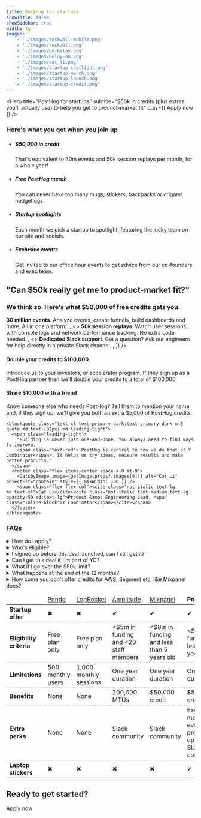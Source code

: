 ```yaml
---
title: PostHog for startups
showTitle: false
showSidebar: true
width: lg
images:
    - './images/rockwall-mobile.png'
    - './images/rockwall.png'
    - './images/on-belay.png'
    - './images/belay-on.png'
    - './images/cat_li.png'
    - './images/startup-spotlight.png'
    - './images/startup-merch.png'
    - './images/startup-launch.png'
    - './images/startup-credit.png'
---
```



<div class="w-[calc(100%_+_4rem)] relative -mx-4 px-8 md:-mx-16 pt-32 pb-72 -mt-32 md:-mt-44">
  <div class="md:hidden absolute top-0 left-0 w-full bottom-0 opacity-40">
    <GatsbyImage image={getImage(props?.images[0])} alt="PostHog for startups" objectFit="cover" className="" />
  </div>
  <div class="hidden md:block absolute top-0 left-0 w-full bottom-0">
    <GatsbyImage image={getImage(props?.images[1])} alt="PostHog for startups" objectFit="cover" className="" />
  </div>
  <div class="absolute bottom-0 left-4 w-24 md:left-16 md:w-48">
    <GatsbyImage image={getImage(props?.images[2])} alt="PostHog for startups" objectFit="contain" className="" />
  </div>
  <div class="absolute bottom-0 -right-4 w-28 md:right-16 md:w-60">
    <GatsbyImage image={getImage(props?.images[3])} alt="PostHog for startups" objectFit="contain" className="" />
  </div>

  <div class="absolute top-0 left-0 w-full h-24 bg-gradient-to-b from-tan/100 via-tan/85 to-tan/0"></div>

  <Hero
    title="PostHog for startups"
    subtitle="$50k in credits (plus extras you'll actually use) to help you get to product-market fit"
    ctas={[
        <CallToAction href="/startups/apply">Apply now</CallToAction>
    ]}
/>

</div>

<section class="my-24 px-5">
  <div class="max-w-screen-2xl mx-auto">
    <h3 class="text-2xl lg:text-3xl m-0 text-center mb-6 sm:mb-16 lg:mb-8">Here's what you get when you join up</h3>
    <div class="flex justify-center">
      <ul class="m-0 p-0 list-none inline-grid sm:grid-cols-2 lg:grid-cols-4 justify-evenly relative after:border-t lg:after:border-t-0 after:border-dashed after:border-gray-accent-light after:absolute after:w-full after:left-0 after:top-1/2 after:-translateY-1/2 before:absolute before:h-full before:top-0 before:left-1/2 after:-translateX-1/2 before:border-l lg:before:border-0 before:border-dashed before:border-gray-accent-light sm:after:block after:hidden sm:before:block lg:before:hidden lg:after:hidden before:hidden">
        <li class="relative md:max-w-md py-4 md:py-8 pl-4 pr-2 md:px-12 lg:px-8 sm:border-b-0 border-b lg:border-b-0 border-dashed border-gray-accent-light last:border-b-0">
          <GatsbyImage image={getImage(props?.images[8])} alt="Startup credit" objectFit="contain" style={{ maxWidth: 200 }} />
          <h5 class="text-xl font-extrabold m-0 pb-1 pr-4">$50,000 in credit</h5>
          <p class="m-0 text-[15px]">That's equivalent to 30m events and 50k session replays per month, for a whole year!</p>
        </li>
        <li class="relative md:max-w-md py-4 md:py-8 pl-4 pr-2 md:px-12 lg:px-8 sm:border-b-0 border-b lg:border-b-0 border-dashed border-gray-accent-light last:border-b-0">
          <GatsbyImage image={getImage(props?.images[6])} alt="Startup merch" objectFit="contain" style={{ maxWidth: 200 }} />
          <h5 class="text-xl font-extrabold m-0 pb-1 pr-4">Free PostHog merch</h5>
          <p class="m-0 text-[15px]">You can never have too many mugs, stickers, backpacks or origami hedgehogs.</p>
        </li>
        <li class="relative md:max-w-md py-4 md:py-8 pl-4 pr-2 md:px-12 lg:px-8 sm:border-b-0 border-b lg:border-b-0 border-dashed border-gray-accent-light last:border-b-0">
          <GatsbyImage image={getImage(props?.images[5])} alt="Startup launch" objectFit="contain" style={{ maxWidth: 200 }} />
          <h5 class="text-xl font-extrabold m-0 pb-1 pr-4">Startup spotlights</h5>
          <p class="m-0 text-[15px]">Each month we pick a startup to spotlight, featuring the lucky team on our site and socials.</p>
        </li>
        <li class="relative md:max-w-md py-4 md:py-8 pl-4 pr-2 md:px-12 lg:px-8 sm:border-b-0 border-b lg:border-b-0 border-dashed border-gray-accent-light last:border-b-0">
          <GatsbyImage image={getImage(props?.images[7])} alt="Startup events" objectFit="contain" style={{ maxWidth: 200 }} />
          <h5 class="text-xl font-extrabold m-0 pb-1 pr-4">Exclusive events</h5>
          <p class="m-0 text-[15px]">Get invited to our office hour events to get advice from our co-founders and exec team.</p>
        </li>
      </ul>
    </div>
  </div>
</section>

<Section>
<h2 className="text-3xl lg:text-5xl text-center">"Can $50k really get me to product-market fit?"</h2>
<h3 className="m-0 font-semibold mt-2 md:mt-3 opacity-75 text-primary text-center pb-5">We think so. Here's what $50,000 of free credits gets you.</h3>
<FeatureSnapshot
        image={'./images/startup-refer.png'}
        features={[
            <>
                <strong>30 million events</strong>. Analyze events, create funnels, build dashboards and more. All in one platform.
            </>,
            <>
                <strong>50k session replays</strong>. Watch user sessions, with console logs and network performance tracking. No extra code needed.
            </>,
            <>
                <strong>Dedicated Slack support</strong>. Got a question? Ask our engineers for help directly in a private Slack channel.
            </>,
        ]}
    />
</Section>

<Section title="Unlock even more benefits for your team" titleSize="sm" cols={2}>
    <div>
        <h4>Double your credits to $100,000</h4>
        <p>
          Introduce us to your investors, or accelerator program. If they sign up as a PostHog partner then we'll double your credits to a total of $100,000. 
        </p>
    </div>
    <div>
        <h4>Share $10,000 with a friend</h4>
        <p>
          Know someone else who needs PostHog? Tell them to mention your name and, if they sign up, we'll give you both an extra $5,000 of PostHog credits.
        </p>
    </div>
</Section>

<section class="my-24 px-5">

  <div class="max-w-screen-lg mx-auto font-bold">
    
    <blockquote class="text-xl text-primary dark:text-primary-dark m-0 quote md:text-[32px] md:leading-tight">
      <span class="leading-tight">
        "Building is never just one-and-done. You always need to find ways to improve.
        <span class="text-red"> PostHog is central to how we do that at Y Combinator</span>. It helps us try ideas, measure results and make better products.”
      </span>
      <footer class="flex items-center space-x-8 mt-9">
        <GatsbyImage image={getImage(props?.images[4])} alt="Cat Li" objectFit="contain" style={{ maxWidth: 100 }} />
        <span class="flex flex-col"><cite class="not-italic text-lg md:text-xl">Cat Li</cite><cite class="not-italic font-medium text-lg opacity-50 md:text-lg">Product &amp; Engineering Lead, <span class="inline-block">Y Combinator</span></cite></span>
      </footer>
    </blockquote>
  </div>
</section>

<section class="my-24 px-5">
<div class="max-w-screen-md mx-auto">
<h3 class="text-2xl sm:text-4xl lg:text-5xl xl:text-6xl m-0 text-center mb-6 sm:mb-8">FAQs</h3>

<details>
<summary>How do I apply?</summary>
<br />
Just sign up to the Scale plan in PostHog and then fill in this <a href="/signup/cloud/startup">form</a>.  We will review and apply the credit if you're eligible.
</details>

<details> 
<summary>Who's eligible? </summary>
<br />
Your company needs to be less than 2 years old and have raised less than $5m funding. You need to have signed up any time from Jan 1st 2023 onwards. 
</details>

<details>
<summary>I signed up before this deal launched, can I still get it?</summary>
<br />
Yes, but only if you signed up after Jan 1st 2023. If your startup meets the eligibility criteria but you signed up to PostHog before Jan 1st, we won't apply the credits but are still happy to enroll you in the rest of the program. 
</details>

<details>
<summary>Can I get this deal if I'm part of YC?</summary>
<br />
We have a separate deal for YC folks - check out Bookface. No, they don't stack!
</details>

<details>
<summary>What if I go over the $50k limit? </summary>
<br />
At that point you can either move onto <a href="/pricing">PostHog Free or PostHog Scale</a>.
</details>

<details>
<summary>What happens at the end of the 12 months?</summary>
<br />
At that point you can either move onto <a href="/pricing">PostHog Free or PostHog Scale</a>.
</details>

<details>
<summary>How come you don't offer credits for AWS, Segment etc. like Mixpanel does?</summary>
<br />
Because all of those are available if you just go to the company <a href="https://startupcredits.io/">directly</a> anyway.
</details>
</div>
</section>

<Section title="The only startup program with laptop stickers" titleSize="sm" subtitle="subtitlelolol">
<div className="overflow-x-auto -mx-5 px-5">
<table className="w-400 mt-4" style="min-width: 400px;">
    <thead>
        <tr style="border-bottom: 1px dashed; border-color: #bfbfbc">
            <td className="w-3/12"></td>
            <td className="w-2/12 text-center"><a href="/blog/posthog-vs-pendo">Pendo</a></td>
            <td className="w-2/12 text-center"><a href="/blog/posthog-vs-logrocket">LogRocket</a></td>
            <td className="w-2/12 text-center"><a href="/blog/posthog-vs-amplitude">Amplitude</a></td>
            <td className="w-2/12 text-center"><a href="/blog/posthog-vs-mixpanel">Mixpanel</a></td>
            <td className="w-2/12 text-center bg-gray-accent bg-opacity-50"><strong>PostHog</strong></td>
        </tr>
    </thead>
    <tbody>
        <tr style="border-bottom: 1px dashed; border-color: #bfbfbc">
            <td><strong>Startup offer</strong></td>
            <td className="text-center"><span className="text-red text-lg">✖</span></td>
            <td className="text-center"><span className="text-red text-lg">✖</span></td>
            <td className="text-center"><span className="text-green text-lg">✔</span></td>
            <td className="text-center"><span className="text-green text-lg">✔</span></td>
            <td className="bg-gray-accent bg-opacity-50 text-center"><span className="text-green text-lg">✔</span></td>
        </tr>
        <tr style="border-bottom: 1px dashed; border-color: #bfbfbc">
            <td><strong>Eligibility criteria</strong></td>
            <td className="text-center">Free plan only</td>
            <td className="text-center">Free plan only</td>
            <td className="text-center">&lt;$5m in funding and &lt;20 staff members</td>
            <td className="text-center">&lt;$8m in funding and less than 5 years old</td>
            <td className="bg-gray-accent bg-opacity-50 text-center">&lt;$5m in funding and less than 5 years old</td>
        </tr>
        <tr style="border-bottom: 1px dashed; border-color: #bfbfbc">
            <td><strong>Limitations</strong></td>
            <td className="text-center">500 monthly users</td>
            <td className="text-center">1,000 monthly sessions</td>
            <td className="text-center">One year duration</td>
            <td className="text-center">One year duration</td>
            <td className="bg-gray-accent bg-opacity-50 text-center">One year duration</td>
        </tr>
        <tr style="border-bottom: 1px dashed; border-color: #bfbfbc">
            <td><strong>Benefits</strong></td>
            <td className="text-center">None</td>
            <td className="text-center">None</td>
            <td className="text-center">200,000 MTUs</td>
            <td className="text-center">$50,000 credit</td>
            <td className="bg-gray-accent bg-opacity-50 text-center">$50,000 credit</td>
        </tr>
        <tr style="border-bottom: 1px dashed; border-color: #bfbfbc">
            <td><strong>Extra perks</strong></td>
            <td className="text-center">None</td>
            <td className="text-center">None</td>
            <td className="text-center">Slack community</td>
            <td className="text-center">Slack community</td>
            <td className="bg-gray-accent bg-opacity-50 text-center">Exclusive merch and events; promotion opportunities; Slack community</td>
        </tr>
        <tr style="border-bottom: 1px dashed; border-color: #bfbfbc">
            <td><strong>Laptop stickers</strong></td>
            <td className="text-center"><span className="text-red text-lg">✖</span></td>
            <td className="text-center"><span className="text-red text-lg">✖</span></td>
            <td className="text-center"><span className="text-red text-lg">✖</span></td>
            <td className="text-center"><span className="text-red text-lg">✖</span></td>
            <td className="bg-gray-accent bg-opacity-50 text-center"><span className="text-green text-lg">✔</span></td>
        </tr>
    </tbody>
</table>
</div>
</Section>

<div className="text-center">

<h2 className="text-3xl lg:text-5xl pb-8">Ready to get started?</h2>
<CallToAction href="/startups/apply">Apply now</CallToAction>

</div>

